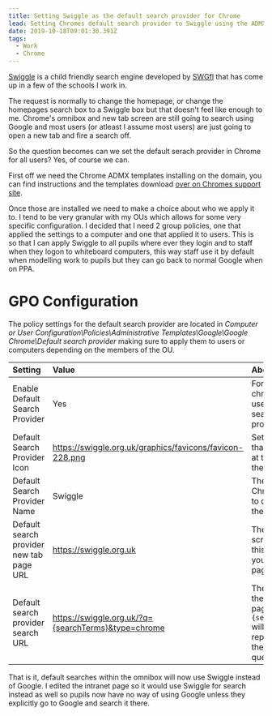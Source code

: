 ```yaml
---
title: Setting Swiggle as the default search provider for Chrome
lead: Setting Chromes default search provider to Swiggle using the ADMX templates.
date: 2019-10-18T09:01:30.391Z
tags:
  - Work
  - Chrome
---
```

[Swiggle](https://swiggle.org.uk/) is a child friendly search engine developed by [SWGfl](https://swgfl.org.uk) that has come up in a few of the schools I work in.

The request is normally to change the homepage, or change the homepages search box to a Swiggle box but that doesn't feel like enough to me. Chrome's omnibox and new tab screen are still going to search using Google and most users (or atleast I assume most users) are just going to open a new tab and fire a search off.

So the question becomes can we set the default serach provider in Chrome for all users? Yes, of course we can.

First off we need the Chrome ADMX templates installing on the domain, you can find instructions and the templates download [over on Chromes support site](https://support.google.com/chrome/a/answer/187202?hl=en).

Once those are installed we need to make a choice about who we apply it to. I tend to be very granular with my OUs which allows for some very specific configuration. I decided that I need 2 group policies, one that applied the settings to a computer and one that applied it to users. This is so that I can apply Swiggle to all pupils where ever they login and to staff when they logon to whiteboard computers, this way staff use it by default when modelling work to pupils but they can go back to normal Google when on PPA.

# GPO Configuration

The policy settings for the default search provider are located in _Computer or User Configuration\Policies\Administrative Templates\Google\Google Chrome\Default search provider_ making sure to apply them to users or computers depending on the members of the OU.

|Setting|Value|About|
|:------|:----|:----|
|Enable Default Search Provider|Yes|Forces chrome to use the new search provider|
|Default Search Provider Icon|https://swiggle.org.uk/graphics/favicons/favicon-228.png|Sets the icon that appears at the start of the omnibox.|
|Default Search Provider Name|Swiggle|The name Chrome uses to describe the provider|
|Default search provider new tab page URL|https://swiggle.org.uk|The New tab screen URL, this could be your intranet page.|
|Default search provider search URL|https://swiggle.org.uk/?q={searchTerms}&type=chrome|The URL of the search page. `{searchTerms}` will be replaced with the users query.|

That is it, default searches within the omnibox will now use Swiggle instead of Google. I edited the intranet page so it would use Swiggle for search instead as well so pupils now have no way of using Google unless they explicitly go to Google and search it there.
